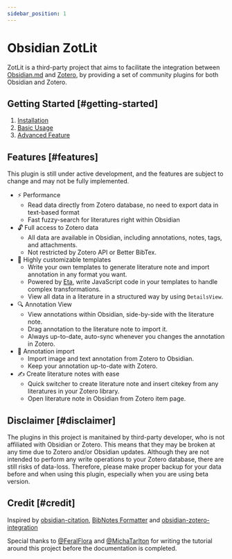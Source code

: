 ```yaml
---
sidebar_position: 1
---
```



# Obsidian ZotLit

ZotLit is a third-party project that aims to facilitate the integration between [Obsidian.md](https://obsidian.md) and [Zotero](https://www.zotero.org), by providing a set of community plugins for both Obsidian and Zotero.

## Getting Started [#getting-started]

1. [Installation](/getting-started/install/)
2. [Basic Usage](/getting-started/basic-usage/)
3. [Advanced Feature](/getting-started/advanced-feature/)

## Features [#features]

<Callout type="warning">
  This plugin is still under active development, and the features are subject to
  change and may not be fully implemented.
</Callout>

- ⚡️ Performance
  - Read data directly from Zotero database, no need to export data in text-based format
  - Fast fuzzy-search for literatures right within Obsidian
- 🔓 Full access to Zotero data
  - All data are available in Obsidian, including annotations, notes, tags, and attachments.
  - Not restricted by Zotero API or Better BibTex.
- 🔨 Highly customizable templates
  - Write your own templates to generate literature note and import annotation in any format you want.
  - Powered by [Eta](https://eta.js.org/), write JavaScript code in your templates to handle complex transformations.
  - View all data in a literature in a structured way by using `DetailsView`.
- 🔍 Annotation View
  - View annotations within Obsidian, side-by-side with the literature note.
  - Drag annotation to the literature note to import it.
  - Always up-to-date, auto-sync whenever you changes the annotation in Zotero.
- 📝 Annotation import
  - Import image and text annotation from Zotero to Obsidian.
  - Keep your annotation up-to-date with Zotero.
- ✍️ Create literature notes with ease
  - Quick switcher to create literature note and insert citekey from any literatures in your Zotero library.
  - Open literature note in Obsidian from Zotero item page.

## Disclaimer [#disclaimer]

The plugins in this project is manitained by third-party developer, who is not affiliated with Obsidian or Zotero. This means that they may be broken at any time due to Zotero and/or Obsidian updates. Although they are not intended to perform any write operations to your Zotero database, there are still risks of data-loss. Therefore, please make proper backup for your data before and when using this plugin, especially when you are using beta version.

## Credit [#credit]

Inspired by [obsidian-citation](https://github.com/hans/obsidian-citation-plugin), [BibNotes Formatter](https://github.com/stefanopagliari/bibnotes) and [obsidian-zotero-integration](https://github.com/mgmeyers/obsidian-zotero-integration)

Special thanks to [@FeralFlora](https://github.com/FeralFlora) and [@MichaTarlton](https://github.com/MichaTarlton) for writing the tutorial around this project before the documentation is completed.